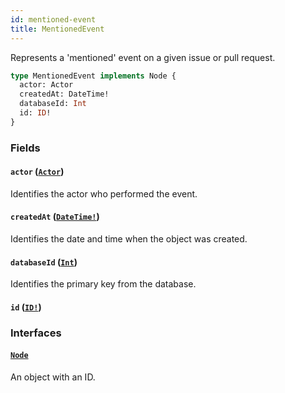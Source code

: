 ```yaml
---
id: mentioned-event
title: MentionedEvent
---
```


Represents a 'mentioned' event on a given issue or pull request.

```graphql
type MentionedEvent implements Node {
  actor: Actor
  createdAt: DateTime!
  databaseId: Int
  id: ID!
}
```

### Fields

#### `actor` ([`Actor`](/docs/api/interfaces/actor))

Identifies the actor who performed the event.

#### `createdAt` ([`DateTime!`](/docs/api/scalars/date-time))

Identifies the date and time when the object was created.

#### `databaseId` ([`Int`](/docs/api/scalars/int))

Identifies the primary key from the database.

#### `id` ([`ID!`](/docs/api/scalars/id))

### Interfaces

#### [`Node`](/docs/api/interfaces/node)

An object with an ID.
